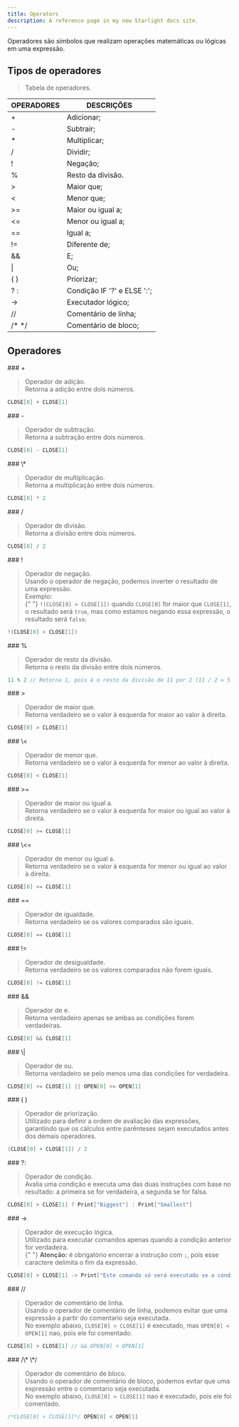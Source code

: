 ```yaml
---
title: Operators
description: A reference page in my new Starlight docs site.
---
```



Operadores são símbolos que realizam operações matemáticas ou lógicas em uma
expressão.

## Tipos de operadores

> Tabela de operadores.

| OPERADORES                  | DESCRIÇÕES                  |
| --------------------------- | --------------------------- |
| <CodeVar> + </CodeVar>      | Adicionar;                  |
| <CodeVar> - </CodeVar>      | Subtrair;                   |
| <CodeVar> \* </CodeVar>     | Multiplicar;                |
| <CodeVar> / </CodeVar>      | Dividir;                    |
| <CodeVar> ! </CodeVar>      | Negação;                    |
| <CodeVar> % </CodeVar>      | Resto da divisão.           |
| <CodeVar> > </CodeVar>      | Maior que;                  |
| <CodeVar> \< </CodeVar>     | Menor que;                  |
| <CodeVar> >= </CodeVar>     | Maior ou igual a;           |
| <CodeVar> \<\= </CodeVar>   | Menor ou igual a;           |
| <CodeVar> == </CodeVar>     | Igual a;                    |
| <CodeVar> != </CodeVar>     | Diferente de;               |
| <CodeVar> && </CodeVar>     | E;                          |
| <CodeVar> \| </CodeVar>     | Ou;                         |
| <CodeVar> ( ) </CodeVar>    | Priorizar;                  |
| <CodeVar> ? : </CodeVar>    | Condição IF '?' e ELSE ':'; |
| <CodeVar> -> </CodeVar>     | Executador lógico;          |
| <CodeVar> // </CodeVar>     | Comentário de linha;        |
| <CodeVar>/\* \*/ </CodeVar> | Comentário de bloco;        |

## Operadores

<Frame>
### +

> Operador de adição.<br/>
> Retorna a adição entre dois números.

```java
CLOSE[0] + CLOSE[1]
```

</Frame>

<Frame>
### -

> Operador de subtração.<br/>
> Retorna a subtração entre dois números.

```java
CLOSE[0] - CLOSE[1]
```

</Frame>

<Frame>
### \*

> Operador de multiplicação.<br/>
> Retorna a multiplicação entre dois números.

```java
CLOSE[0] * 2
```

</Frame>

<Frame>
### /

> Operador de divisão.<br/>
> Retorna a divisão entre dois números.

```java
CLOSE[0] / 2
```

</Frame>

<Frame>
### !

> Operador de negação.<br/>
> Usando o operador de negação, podemos inverter o resultado de uma expressão.<br/>
> Exemplo:<br/>{" "}
> `!(CLOSE[0] > CLOSE[1])` quando `CLOSE[0]` for maior que `CLOSE[1]`, o resultado será `true`, mas como estamos negando essa expressão, o resultado será `false`.

```java
!(CLOSE[0] > CLOSE[1])
```

</Frame>

<Frame>
### %

> Operador de resto da divisão.<br/>
> Retorna o resto da divisão entre dois números.

```java
11 % 2 // Retorna 1, pois é o resto da divisão de 11 por 2 (11 / 2 = 5 com resto 1)
```

</Frame>

<Frame>
### >

> Operador de maior que.<br/>
> Retorna verdadeiro se o valor à esquerda for maior ao valor à direita.

```java
CLOSE[0] > CLOSE[1]
```

</Frame>

<Frame>
### \<

> Operador de menor que.<br/>
> Retorna verdadeiro se o valor à esquerda for menor ao valor à direita.

```java
CLOSE[0] < CLOSE[1]
```

</Frame>

<Frame>
### >=

> Operador de maior ou igual a.<br/>
> Retorna verdadeiro se o valor à esquerda for maior ou igual ao valor à direita.

```java
CLOSE[0] >= CLOSE[1]
```

</Frame>

<Frame>
### \<=

> Operador de menor ou igual a.<br/>
> Retorna verdadeiro se o valor à esquerda for menor ou igual ao valor à direita.

```java
CLOSE[0] <= CLOSE[1]
```

</Frame>

<Frame>
### ==

> Operador de igualdade.<br/>
> Retorna verdadeiro se os valores comparados são iguais.

```java
CLOSE[0] == CLOSE[1]
```

</Frame>

<Frame>
### !=

> Operador de desigualdade.<br/>
> Retorna verdadeiro se os valores comparados não forem iguais.

```java
CLOSE[0] != CLOSE[1]
```

</Frame>

<Frame>
### &&

> Operador de e.<br/>
> Retorna verdadeiro apenas se ambas as condições forem verdadeiras.

```java
CLOSE[0] && CLOSE[1]
```

</Frame>

<Frame>
### \|

> Operador de ou.<br/>
> Retorna verdadeiro se pelo menos uma das condições for verdadeira.

```java
CLOSE[0] >= CLOSE[1] || OPEN[0] >= OPEN[1]
```

</Frame>

<Frame>
### ( )

> Operador de priorização.<br/>
> Utilizado para definir a ordem de avaliação das expressões, garantindo que os cálculos entre parênteses sejam executados antes dos demais operadores.

```java
(CLOSE[0] + CLOSE[1]) / 2
```

</Frame>

<Frame>
### ?:

> Operador de condição.<br/>
> Avalia uma condição e executa uma das duas instruções com base no resultado: a primeira se for verdadeira, a segunda se for falsa.

```java
CLOSE[0] > CLOSE[1] ? Print["Biggest"] : Print["Smallest"]
```

</Frame>

<Frame>
### ->

> Operador de execução lógica.<br/>
> Utilizado para executar comandos apenas quando a condição anterior for verdadeira.<br/>{" "}
> **Atenção:** é obrigatório encerrar a instrução com `;`, pois esse caractere delimita o fim da expressão.

```java
CLOSE[0] > CLOSE[1] -> Print["Este comando só será executado se a condição for verdadeira"];
```

</Frame>

<Frame>
### //

> Operador de comentário de linha.<br/>
> Usando o operador de comentário de linha, podemos evitar que uma expressão a partir do comentario seja executada.<br/>
> No exemplo abaixo, `CLOSE[0] > CLOSE[1]` é executado, mas `OPEN[0] < OPEN[1]` nao, pois ele foi comentado.<br/>

```java
CLOSE[0] > CLOSE[1] // && OPEN[0] < OPEN[1]
```

</Frame>

<Frame>
### /\* \*/

> Operador de comentário de bloco.<br/>
> Usando o operador de comentário de bloco, podemos evitar que uma expressão entre o comentario seja executada.<br/>
> No exemplo abaixo, `CLOSE[0] > CLOSE[1]` nao é executado, pois ele foi comentado.<br/>

```java
/*CLOSE[0] > CLOSE[1]*/ OPEN[0] < OPEN[1]
```

</Frame>

